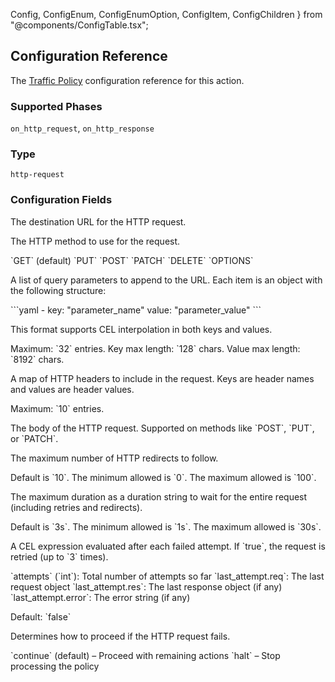   Config,
  ConfigEnum,
  ConfigEnumOption,
  ConfigItem,
  ConfigChildren 
} from "@components/ConfigTable.tsx";

## Configuration Reference

The [Traffic Policy](/traffic-policy/) configuration
reference for this action.

### Supported Phases

`on_http_request`, `on_http_response`

### Type

`http-request`

### Configuration Fields

<Config>
  <ConfigItem title="url" type="string" required={true} cel={true}>
    <p>
      The destination URL for the HTTP request.
    </p>
  </ConfigItem>
  <ConfigItem title="method" type="enum">
    <p>
      The HTTP method to use for the request.
    </p>
    <ConfigEnum>
      <ConfigEnumOption>`GET` (default)</ConfigEnumOption>
      <ConfigEnumOption>`PUT`</ConfigEnumOption>
      <ConfigEnumOption>`POST`</ConfigEnumOption>
      <ConfigEnumOption>`PATCH`</ConfigEnumOption>
      <ConfigEnumOption>`DELETE`</ConfigEnumOption>
      <ConfigEnumOption>`OPTIONS`</ConfigEnumOption>
    </ConfigEnum>
  </ConfigItem>
  <ConfigItem title="query_params" type="list of objects" cel={true}>
    <p>
      A list of query parameters to append to the URL. Each item is an object with the following structure:
    </p>
```yaml
  - key: "parameter_name"
    value: "parameter_value"
```
    <p>
      This format supports CEL interpolation in both keys and values.
    </p>
    <p>
      Maximum: `32` entries. Key max length: `128` chars. Value max length: `8192` chars.
    </p>
  </ConfigItem>
  <ConfigItem title="headers" type="object" cel={true}>
    <p>
      A map of HTTP headers to include in the request. Keys are header names and values are header values.
    </p>
    <p>
      Maximum: `10` entries.
    </p>
  </ConfigItem>
  <ConfigItem title="body" type="string" cel={true}>
    <p>
      The body of the HTTP request. Supported on methods like `POST`, `PUT`, or `PATCH`.
    </p>
  </ConfigItem>
  <ConfigItem title="max_redirects" type="int">
    <p>
      The maximum number of HTTP redirects to follow.
    </p>
    <p>
      Default is `10`. The minimum allowed is `0`. The maximum allowed is `100`.
    </p>
  </ConfigItem>
  <ConfigItem title="timeout" type="duration">
    <p>
      The maximum duration as a duration string to wait for the entire request (including retries and redirects).
    </p>
    <p>
      Default is `3s`. The minimum allowed is `1s`. The maximum allowed is `30s`.
    </p>
  </ConfigItem>
  <ConfigItem title="retry_condition" type="string" cel={true}>
    <p>
      A CEL expression evaluated after each failed attempt. If `true`, the request is retried (up to `3` times).
    </p>
    <ConfigEnum label="Supported retry variables">
      <ConfigEnumOption>`attempts` (`int`): Total number of attempts so far</ConfigEnumOption>
      <ConfigEnumOption>`last_attempt.req`: The last request object</ConfigEnumOption>
      <ConfigEnumOption>`last_attempt.res`: The last response object (if any)</ConfigEnumOption>
      <ConfigEnumOption>`last_attempt.error`: The error string (if any)</ConfigEnumOption>
    </ConfigEnum>
    <p>
      Default: `false`
    </p>
  </ConfigItem>
  <ConfigItem title="on_error" type="enum">
    <p>
      Determines how to proceed if the HTTP request fails.
    </p>
    <ConfigEnum>
      <ConfigEnumOption>`continue` (default) – Proceed with remaining actions</ConfigEnumOption>
      <ConfigEnumOption>`halt` – Stop processing the policy</ConfigEnumOption>
    </ConfigEnum>
  </ConfigItem>
</Config>
